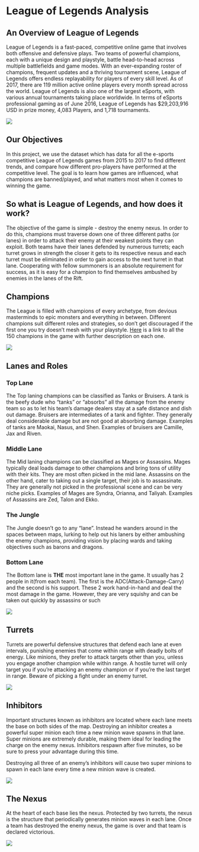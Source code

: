 # League of Legends Analysis

## An Overview of League of Legends
League of Legends is a fast-paced, competitive online game that involves both offensive and defensive plays. Two teams of powerful champions, each with a unique design and playstyle, battle head-to-head across multiple battlefields and game modes. With an ever-expanding roster of champions, frequent updates and a thriving tournament scene, League of Legends offers endless replayability for players of every skill level. As of 2017, there are 119 million active online players every month spread across the world. League of Legends is also one of the largest eSports, with various annual tournaments taking place worldwide. In terms of eSports professional gaming as of June 2016, League of Legends has $29,203,916 USD in prize money, 4,083 Players, and 1,718 tournaments.  

![](../images/overview.png)

## Our Objectives 
In this project, we use the dataset which has data for all the e-sports competitive League of Legends games from 2015 to 2017 to find different trends, and compare how different pro-players have performed at the competitive level. The goal is to learn how games are influenced, what champions are banned/played, and what matters most when it comes to winning the game.

## So what is League of Legends, and how does it work?
The objective of the game is simple - destroy the enemy nexus. In order to do this, champions must traverse down one of three different paths (or lanes) in order to attack their enemy at their weakest points they can exploit. Both teams have their lanes defended by numerous turrets; each turret grows in strength the closer it gets to its respective nexus and each turret must be eliminated in order to gain access to the next turret in that lane. Cooperating with fellow summoners is an absolute requirement for success, as it is easy for a champion to find themselves ambushed by enemies in the lanes of the Rift.  

## Champions
The League is filled with champions of every archetype, from devious masterminds to epic monsters and everything in between. Different champions suit different roles and strategies, so don't get discouraged if the first one you try doesn't mesh with your playstyle. [Here](https://na.leagueoflegends.com/en/game-info/champions/) is a link to all the 150 champions in the game with further description on each one. 


![](../images/champions.png)


## Lanes and Roles 

### Top Lane
The Top laning champions can be classified as Tanks or Bruisers. A tank is the beefy dude who "tanks" or
"absorbs" all the damage from the enemy team so as to let his team's damage dealers stay at a safe distance and dish out damage. Bruisers are intermediates of a tank and fighter. They generally deal considerable damage but are not good at absorbing damage. Examples of tanks are Maokai, Nasus, and Shen. Examples of bruisers are Camille, Jax and Riven.

### Middle Lane
The Mid laning champions can be classified as Mages or Assassins. Mages typically deal loads damage to other champions and bring tons of utility with their kits. They are most often picked in the mid lane. Assassins on the other hand, cater to taking out a single target, their job is to assassinate. They are generally not picked in the professional scene and can be very niche picks. Examples of Mages are Syndra, Orianna, and Taliyah. Examples of Assassins are Zed, Talon and Ekko.

### The Jungle
The Jungle doesn't go to any "lane". Instead he wanders around in the spaces between maps, lurking to help out his laners by either ambushing the enemy champions, providing vision by placing wards and taking objectives such as barons and dragons.

### Bottom Lane
The Bottom lane is **THE** most important lane in the game. It usually has 2 people in it(from each team). The first is the ADC(Attack-Damage-Carry) and the second is his support. These 2 work hand-in-hand and deal the most damage in the game. However, they are very squishy and can be taken out quickly by assassins or such


![](../images/lanes.png) 

## Turrets
Turrets are powerful defensive structures that defend each lane at even intervals, punishing enemies that come within range with deadly bolts of energy. Like minions, they prefer to attack targets other than you, unless you engage another champion while within range. A hostile turret will only target you if you're attacking an enemy champion or if you're the last target in range. Beware of picking a fight under an enemy turret.


![](../images/turrets.png)

## Inhibitors
   
  
Important structures known as inhibitors are located where each lane meets the base on both sides of the map. Destroying an inhibitor creates a powerful super minion each time a new minion wave spawns in that lane. Super minions are extremely durable, making them ideal for leading the charge on the enemy nexus. Inhibitors respawn after five minutes, so be sure to press your advantage during this time.

Destroying all three of an enemy's inhibitors will cause two super minions to spawn in each lane every time a new minion wave is created.


![](../images/inhibitors.png)

## The Nexus
 
At the heart of each base lies the nexus. Protected by two turrets, the nexus is the structure that periodically generates minion waves in each lane. Once a team has destroyed the enemy nexus, the game is over and that team is declared victorious.  


![](../images/nexus.png) 